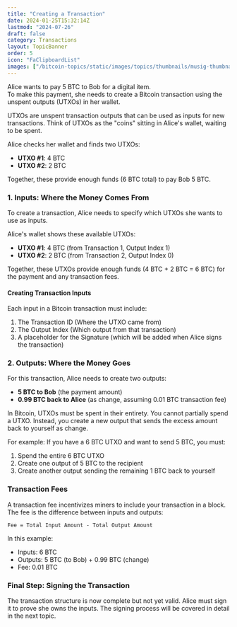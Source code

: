 ```yaml
---
title: "Creating a Transaction"
date: 2024-01-25T15:32:14Z
lastmod: "2024-07-26"
draft: false
category: Transactions
layout: TopicBanner
order: 5
icon: "FaClipboardList"
images: ["/bitcoin-topics/static/images/topics/thumbnails/musig-thumbnail.webp"]
---
```


Alice wants to pay 5 BTC to Bob for a digital item.  
To make this payment, she needs to create a Bitcoin transaction using the unspent outputs (UTXOs) in her wallet.

<div className="dark:hidden w-full rounded-lg">
    <SvgDisplay
        src="/bitcoin-topics/static/images/topics/transactions/transaction1.svg"
        width="80%"
        height="auto"
    />
</div>
<div className="hidden dark:block w-full rounded-lg">
    <SvgDisplay
        src="/bitcoin-topics/static/images/topics/transactions/transaction1.svg"
        width="80%"
        height="auto"
    />
</div>

<ExpandableAlert title="What Are UTXOs?" type="info" expandable={true}>
UTXOs are unspent transaction outputs that can be used as inputs for new transactions.  
Think of UTXOs as the "coins" sitting in Alice's wallet, waiting to be spent.

Alice checks her wallet and finds two UTXOs:

-   **UTXO #1**: 4 BTC
-   **UTXO #2**: 2 BTC

Together, these provide enough funds (6 BTC total) to pay Bob 5 BTC.

</ExpandableAlert>

### 1. Inputs: Where the Money Comes From

To create a transaction, Alice needs to specify which UTXOs she wants to use as inputs.

<div className="dark:hidden w-full rounded-lg">
    <SvgDisplay
        src="/bitcoin-topics/static/images/topics/transactions/transaction2.svg"
        width="100%"
        height="auto"
    />
</div>
<div className="hidden dark:block w-full rounded-lg">
    <SvgDisplay
        src="/bitcoin-topics/static/images/topics/transactions/transaction2.svg"
        width="100%"
        height="auto"
    />
</div>

Alice's wallet shows these available UTXOs:

-   **UTXO #1**: 4 BTC (from Transaction 1, Output Index 1)
-   **UTXO #2**: 2 BTC (from Transaction 2, Output Index 0)

Together, these UTXOs provide enough funds (4 BTC + 2 BTC = 6 BTC) for the payment and any transaction fees.

#### Creating Transaction Inputs

Each input in a Bitcoin transaction must include:

1. The Transaction ID (Where the UTXO came from)
2. The Output Index (Which output from that transaction)
3. A placeholder for the Signature (which will be added when Alice signs the transaction)

<div className="dark:hidden w-full rounded-lg">
    <SvgDisplay
        src="/bitcoin-topics/static/images/topics/transactions/transaction3.svg"
        width="100%"
        height="auto"
    />
</div>
<div className="hidden dark:block w-full rounded-lg">
    <SvgDisplay
        src="/bitcoin-topics/static/images/topics/transactions/transaction3.svg"
        width="100%"
        height="auto"
    />
</div>

### 2. Outputs: Where the Money Goes

For this transaction, Alice needs to create two outputs:

-   **5 BTC to Bob** (the payment amount)
-   **0.99 BTC back to Alice** (as change, assuming 0.01 BTC transaction fee)

<div className="dark:hidden w-full rounded-lg">
    <SvgDisplay
        src="/bitcoin-topics/static/images/topics/transactions/transaction4.svg"
        width="100%"
        height="auto"
    />
</div>
<div className="hidden dark:block w-full rounded-lg">
    <SvgDisplay
        src="/bitcoin-topics/static/images/topics/transactions/transaction4.svg"
        width="100%"
        height="auto"
    />
</div>

<ExpandableAlert title="Why Is Change Needed?" type="info" expandable={true}>
In Bitcoin, UTXOs must be spent in their entirety. You cannot partially spend a UTXO.
Instead, you create a new output that sends the excess amount back to yourself as change.

For example: If you have a 6 BTC UTXO and want to send 5 BTC, you must:

1. Spend the entire 6 BTC UTXO
2. Create one output of 5 BTC to the recipient
3. Create another output sending the remaining 1 BTC back to yourself

</ExpandableAlert>

### Transaction Fees

A transaction fee incentivizes miners to include your transaction in a block. The fee is the difference between inputs and outputs:

```
Fee = Total Input Amount - Total Output Amount
```

In this example:

-   Inputs: 6 BTC
-   Outputs: 5 BTC (to Bob) + 0.99 BTC (change)
-   Fee: 0.01 BTC

### Final Step: Signing the Transaction

The transaction structure is now complete but not yet valid. Alice must sign it to prove she owns the inputs.
The signing process will be covered in detail in the next topic.
